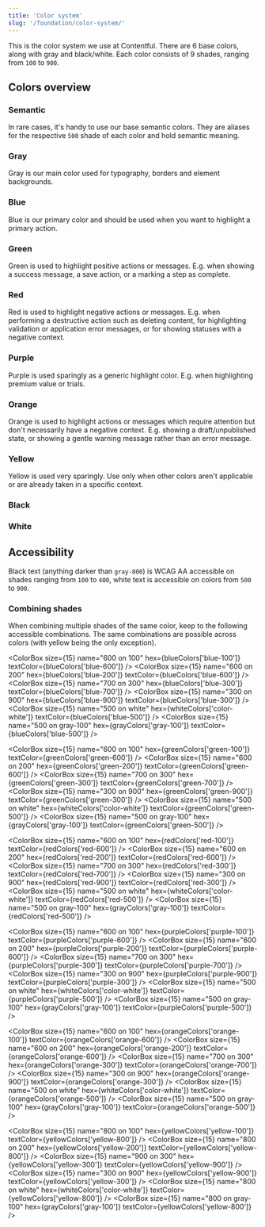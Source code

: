 ```yaml
---
title: 'Color system'
slug: '/foundation/color-system/'
---
```



This is the color system we use at Contentful. There are 6 base colors, along with gray and black/white. Each color consists of 9 shades, ranging from `100` to `900`.

## Colors overview

### Semantic

In rare cases, it's handy to use our base semantic colors. They are aliases for the respective `500` shade of each color and hold semantic meaning.

<ColorSwatchGroup group={semanticColors} />

### Gray

Gray is our main color used for typography, borders and element backgrounds.

<ColorSwatchGroup group={grayColors} />

### Blue

Blue is our primary color and should be used when you want to highlight
a primary action.

<ColorSwatchGroup group={blueColors} />

### Green

Green is used to highlight positive actions or messages. E.g. when
showing a success message, a save action, or a marking a step as
complete.

<ColorSwatchGroup group={greenColors} />

### Red

Red is used to highlight negative actions or messages. E.g. when performing
a destructive action such as deleting content, for highlighting validation
or application error messages, or for showing statuses with a negative
context.

<ColorSwatchGroup group={redColors} />

### Purple

Purple is used sparingly as a generic highlight color. E.g. when highlighting premium value or trials.

<ColorSwatchGroup group={purpleColors} />

### Orange

Orange is used to highlight actions or messages which require attention but
don't necessarily have a negative context. E.g. showing a draft/unpublished
state, or showing a gentle warning message rather than an error message.

<ColorSwatchGroup group={orangeColors} />

### Yellow

Yellow is used very sparingly. Use only when other colors aren't applicable or are already taken in a specific context.

<ColorSwatchGroup group={yellowColors} />

### Black

<ColorSwatchGroup group={blackColors} />

### White

<ColorSwatchGroup group={whiteColors} />

## Accessibility

Black text (anything darker than `gray-800`) is WCAG AA accessible on shades ranging from `100` to `400`, white text is accessible on colors from `500` to `900`.

<ColorA11yGroup group={grayColors} />
<ColorA11yGroup group={blueColors} />
<ColorA11yGroup group={greenColors} />
<ColorA11yGroup group={redColors} />
<ColorA11yGroup group={purpleColors} />
<ColorA11yGroup group={orangeColors} />
<ColorA11yGroup group={yellowColors} />

### Combining shades

When combining multiple shades of the same color, keep to the following accessible combinations. The same combinations are possible across colors (with yellow being the only exception).

<ColorBox
  size={15}
  name="600 on 100"
  hex={blueColors['blue-100']}
  textColor={blueColors['blue-600']}
/>
<ColorBox
  size={15}
  name="600 on 200"
  hex={blueColors['blue-200']}
  textColor={blueColors['blue-600']}
/>
<ColorBox
  size={15}
  name="700 on 300"
  hex={blueColors['blue-300']}
  textColor={blueColors['blue-700']}
/>
<ColorBox
  size={15}
  name="300 on 900"
  hex={blueColors['blue-900']}
  textColor={blueColors['blue-300']}
/>
<ColorBox
  size={15}
  name="500 on white"
  hex={whiteColors['color-white']}
  textColor={blueColors['blue-500']}
/>
<ColorBox
  size={15}
  name="500 on gray-100"
  hex={grayColors['gray-100']}
  textColor={blueColors['blue-500']}
/>

<ColorBox
  size={15}
  name="600 on 100"
  hex={greenColors['green-100']}
  textColor={greenColors['green-600']}
/>
<ColorBox
  size={15}
  name="600 on 200"
  hex={greenColors['green-200']}
  textColor={greenColors['green-600']}
/>
<ColorBox
  size={15}
  name="700 on 300"
  hex={greenColors['green-300']}
  textColor={greenColors['green-700']}
/>
<ColorBox
  size={15}
  name="300 on 900"
  hex={greenColors['green-900']}
  textColor={greenColors['green-300']}
/>
<ColorBox
  size={15}
  name="500 on white"
  hex={whiteColors['color-white']}
  textColor={greenColors['green-500']}
/>
<ColorBox
  size={15}
  name="500 on gray-100"
  hex={grayColors['gray-100']}
  textColor={greenColors['green-500']}
/>

<ColorBox
  size={15}
  name="600 on 100"
  hex={redColors['red-100']}
  textColor={redColors['red-600']}
/>
<ColorBox
  size={15}
  name="600 on 200"
  hex={redColors['red-200']}
  textColor={redColors['red-600']}
/>
<ColorBox
  size={15}
  name="700 on 300"
  hex={redColors['red-300']}
  textColor={redColors['red-700']}
/>
<ColorBox
  size={15}
  name="300 on 900"
  hex={redColors['red-900']}
  textColor={redColors['red-300']}
/>
<ColorBox
  size={15}
  name="500 on white"
  hex={whiteColors['color-white']}
  textColor={redColors['red-500']}
/>
<ColorBox
  size={15}
  name="500 on gray-100"
  hex={grayColors['gray-100']}
  textColor={redColors['red-500']}
/>

<ColorBox
  size={15}
  name="600 on 100"
  hex={purpleColors['purple-100']}
  textColor={purpleColors['purple-600']}
/>
<ColorBox
  size={15}
  name="600 on 200"
  hex={purpleColors['purple-200']}
  textColor={purpleColors['purple-600']}
/>
<ColorBox
  size={15}
  name="700 on 300"
  hex={purpleColors['purple-300']}
  textColor={purpleColors['purple-700']}
/>
<ColorBox
  size={15}
  name="300 on 900"
  hex={purpleColors['purple-900']}
  textColor={purpleColors['purple-300']}
/>
<ColorBox
  size={15}
  name="500 on white"
  hex={whiteColors['color-white']}
  textColor={purpleColors['purple-500']}
/>
<ColorBox
  size={15}
  name="500 on gray-100"
  hex={grayColors['gray-100']}
  textColor={purpleColors['purple-500']}
/>

<ColorBox
  size={15}
  name="600 on 100"
  hex={orangeColors['orange-100']}
  textColor={orangeColors['orange-600']}
/>
<ColorBox
  size={15}
  name="600 on 200"
  hex={orangeColors['orange-200']}
  textColor={orangeColors['orange-600']}
/>
<ColorBox
  size={15}
  name="700 on 300"
  hex={orangeColors['orange-300']}
  textColor={orangeColors['orange-700']}
/>
<ColorBox
  size={15}
  name="300 on 900"
  hex={orangeColors['orange-900']}
  textColor={orangeColors['orange-300']}
/>
<ColorBox
  size={15}
  name="500 on white"
  hex={whiteColors['color-white']}
  textColor={orangeColors['orange-500']}
/>
<ColorBox
  size={15}
  name="500 on gray-100"
  hex={grayColors['gray-100']}
  textColor={orangeColors['orange-500']}
/>

<ColorBox
  size={15}
  name="800 on 100"
  hex={yellowColors['yellow-100']}
  textColor={yellowColors['yellow-800']}
/>
<ColorBox
  size={15}
  name="800 on 200"
  hex={yellowColors['yellow-200']}
  textColor={yellowColors['yellow-800']}
/>
<ColorBox
  size={15}
  name="900 on 300"
  hex={yellowColors['yellow-300']}
  textColor={yellowColors['yellow-900']}
/>
<ColorBox
  size={15}
  name="300 on 900"
  hex={yellowColors['yellow-900']}
  textColor={yellowColors['yellow-300']}
/>
<ColorBox
  size={15}
  name="800 on white"
  hex={whiteColors['color-white']}
  textColor={yellowColors['yellow-800']}
/>
<ColorBox
  size={15}
  name="800 on gray-100"
  hex={grayColors['gray-100']}
  textColor={yellowColors['yellow-800']}
/>
